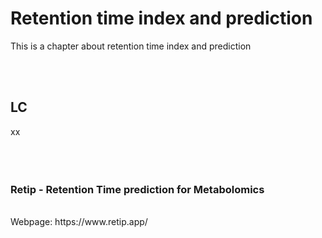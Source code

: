 # **Retention time index and prediction** {#RetentionTime}

This is a chapter about retention time index and prediction

<br><br>  


## LC
xx
<br><br>
<br><br>

### Retip - Retention Time prediction for Metabolomics
<br>
Webpage: https://www.retip.app/

